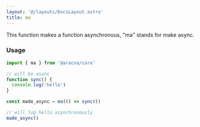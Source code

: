 ```yaml
---
layout: '@/layouts/DocsLayout.astro'
title: ma
---
```


This function makes a function asynchronous, "ma" stands for make async.

### Usage

```ts
import { ma } from '@aracna/core'

// will be async
function sync() {
  console.log('hello')
}

const made_async = ma(() => sync())

// will log hello asynchronously
made_async()
```
